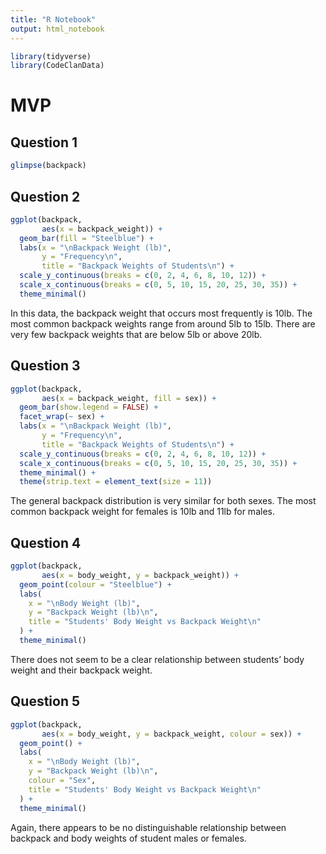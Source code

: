 ```yaml
---
title: "R Notebook"
output: html_notebook
---
```


```r
library(tidyverse)
library(CodeClanData)
```

# MVP

## Question 1

```r
glimpse(backpack)
```

## Question 2

```r
ggplot(backpack,
       aes(x = backpack_weight)) +
  geom_bar(fill = "Steelblue") +
  labs(x = "\nBackpack Weight (lb)",
       y = "Frequency\n",
       title = "Backpack Weights of Students\n") +
  scale_y_continuous(breaks = c(0, 2, 4, 6, 8, 10, 12)) +
  scale_x_continuous(breaks = c(0, 5, 10, 15, 20, 25, 30, 35)) +
  theme_minimal()
```

In this data, the backpack weight that occurs most frequently is 10lb. The most 
common backpack weights range from around 5lb to 15lb. There are very few 
backpack weights that are below 5lb or above 20lb.

## Question 3

```r
ggplot(backpack,
       aes(x = backpack_weight, fill = sex)) +
  geom_bar(show.legend = FALSE) +
  facet_wrap(~ sex) +
  labs(x = "\nBackpack Weight (lb)",
       y = "Frequency\n",
       title = "Backpack Weights of Students\n") +
  scale_y_continuous(breaks = c(0, 2, 4, 6, 8, 10, 12)) +
  scale_x_continuous(breaks = c(0, 5, 10, 15, 20, 25, 30, 35)) +
  theme_minimal() +
  theme(strip.text = element_text(size = 11))
```

The general backpack distribution is very similar for both sexes. The 
most common backpack weight for females is 10lb and 11lb for males. 

## Question 4

```r
ggplot(backpack,
       aes(x = body_weight, y = backpack_weight)) +
  geom_point(colour = "Steelblue") +
  labs(
    x = "\nBody Weight (lb)",
    y = "Backpack Weight (lb)\n",
    title = "Students' Body Weight vs Backpack Weight\n"
  ) +
  theme_minimal()
```

There does not seem to be a clear relationship between students' body weight and
their backpack weight.

## Question 5

```r
ggplot(backpack,
       aes(x = body_weight, y = backpack_weight, colour = sex)) +
  geom_point() +
  labs(
    x = "\nBody Weight (lb)",
    y = "Backpack Weight (lb)\n",
    colour = "Sex",
    title = "Students' Body Weight vs Backpack Weight\n"
  ) +
  theme_minimal()
```

Again, there appears to be no distinguishable relationship between backpack and 
body weights of student males or females.

```r

```

